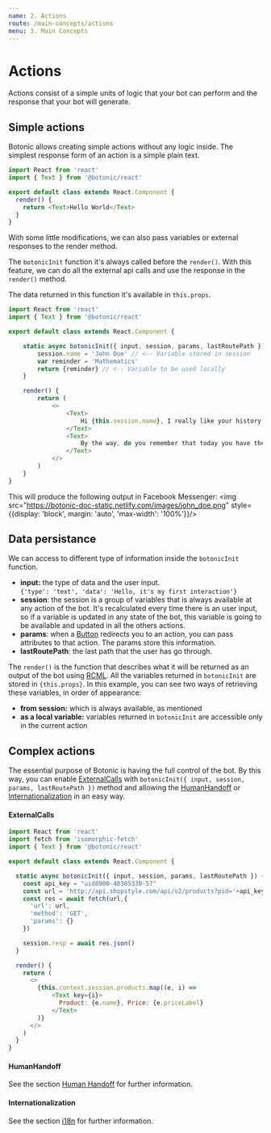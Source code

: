 ```yaml
---
name: 2. Actions
route: /main-concepts/actions
menu: 3. Main Concepts
---
```


# **Actions**

Actions consist of a simple units of logic that your bot can perform and the response that your bot will generate.

## Simple actions

Botonic allows creating simple actions without any logic inside. The simplest response form of an action is a simple plain text.

```javascript
import React from 'react'
import { Text } from '@botonic/react'

export default class extends React.Component {
  render() {
    return <Text>Hello World</Text>
  }
}
```

With some little modifications, we can also pass variables or external responses to the render method.

The `botonicInit` function it's always called before the `render()`. With this feature, we can do all the external api calls and use the response in the `render()` method.

The data returned in this function it's available in `this.props`.

```javascript
import React from 'react'
import { Text } from '@botonic/react'

export default class extends React.Component {

    static async botonicInit({ input, session, params, lastRoutePath }) {
        session.name = 'John Doe' // <-- Variable stored in session
        var reminder = 'Mathematics'
        return {reminder} // <-- Variable to be used locally
    }

    render() {
        return (
            <>
                <Text>
                    Hi {this.session.name}, I really like your history!
                </Text>
                <Text>
                    By the way, do you remember that today you have the lesson of {this.props.reminder}?
                </Text>
            </>
        )
    }
}
```
This will produce the following output in Facebook Messenger:
<img src="https://botonic-doc-static.netlify.com/images/john_doe.png" style={{display: 'block', margin: 'auto', 'max-width': '100%'}}/>

## Data persistance
We can access to different type of information inside the `botonicInit` function.
- **input:** the type of data and the user input.  
`{'type': 'text', 'data': 'Hello, it's my first interaction'}`
- **session**: the session is a group of variables that is always available at any action of the bot. It's recalculated every time there is an user input, so if a variable is updated in any state of the bot, this variable is going to be available and updated in all the others actions.
- **params**: when a [Button](/main-concepts/rich-conversational-markup-language) redirects you to an action, you can pass attributes to that action. The params store this information.
- **lastRoutePath**: the last path that the user has go through.

The `render()` is the function that describes what it will be returned as an output of the bot using [RCML](/api/rich-conversational-markup-language). All the variables returned in `botonicInit` are stored in `{this.props}`. In this example, you can see two ways of retrieving these variables, in order of appearance:  
-  **from session:** which is always available, as mentioned
-  **as a local variable:** variables returned in `botonicInit` are accessible only in the current action


## Complex actions

The essential purpose of Botonic is having the full control of the bot. By this way, you can enable [ExternalCalls](#ExternalCalls) with `botonicInit({ input, session, params, lastRoutePath })` method and allowing the [HumanHandoff](#humanhandoff) or [Internationalization](#internationalization) in an easy way.

#### ExternalCalls
```javascript
import React from 'react'
import fetch from 'isomorphic-fetch'
import { Text } from '@botonic/react'

export default class extends React.Component {

  static async botonicInit({ input, session, params, lastRoutePath }) {
    const api_key = "uid8900-40385330-57"
    const url = 'http://api.shopstyle.com/api/v2/products?pid='+api_key+'&fts='+req.input.data+'&offset=0&limit=5'
    const res = await fetch(url,{
      'url': url,
      'method': 'GET',
      'params': {}
    })

    session.resp = await res.json()
  }

  render() {
    return (
      <>
        {this.context.session.products.map((e, i) =>
            <Text key={i}>
              Product: {e.name}, Price: {e.priceLabel}
            </Text>
        )}
      </>
    )
  }
}
```

#### HumanHandoff
See the section [Human Handoff](/main-concepts/human-handoff) for further information.

#### Internationalization
See the section [i18n](/main-concepts/i18n) for further information. 
